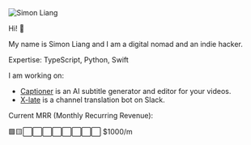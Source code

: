
<Image src={headshot} alt="Simon Liang" class="rounded w-32 h-32" />

Hi! 👋

My name is Simon Liang and I am a digital nomad and an indie hacker.

Expertise: TypeScript, Python, Swift

I am working on:

- [Captioner](https://captioner.io/?ref=divby0) is an AI subtitle generator and editor for your videos.
- [X-late](https://x-late.x-tech.io/?ref=divby0) is a channel translation bot on Slack.

Current MRR (Monthly Recurring Revenue):

🟩🟨⬜️⬜️⬜️⬜️⬜️⬜️⬜️⬜️ $1000/m

